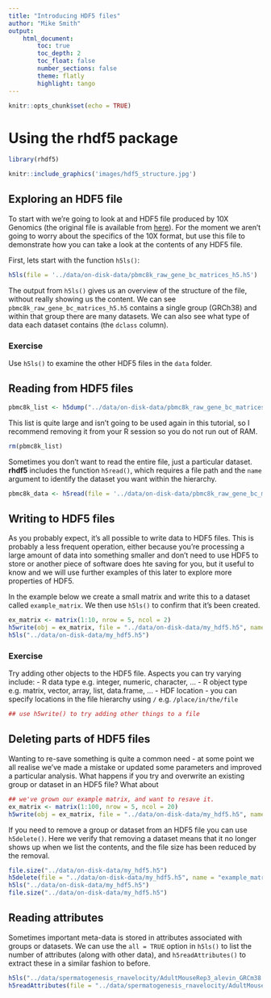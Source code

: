 ```yaml
---
title: "Introducing HDF5 files"
author: "Mike Smith"
output: 
    html_document:
        toc: true
        toc_depth: 2
        toc_float: false
        number_sections: false
        theme: flatly
        highlight: tango
---
```


```r
knitr::opts_chunk$set(echo = TRUE)
```

# Using the rhdf5 package

```r
library(rhdf5)
```

```r
knitr::include_graphics('images/hdf5_structure.jpg')
```

## Exploring an HDF5 file

To start with we're going to look at and HDF5 file produced by 10X Genomics (the original file is available from [here](https://support.10xgenomics.com/single-cell-gene-expression/datasets/2.1.0/pbmc8k)).  For the moment we aren't going to worry about the specifics of the 10X format, but use this file to demonstrate how you can take a look at the contents of any HDF5 file.

First, lets start with the function `h5ls()`:

```r
h5ls(file = '../data/on-disk-data/pbmc8k_raw_gene_bc_matrices_h5.h5')
```

The output from `h5ls()` gives us an overview of the structure of the file, without really showing us the content.  We can see `pbmc8k_raw_gene_bc_matrices_h5.h5` contains a single group (GRCh38) and within that group there are many datasets.  We can also see what type of data each dataset contains (the `dclass` column).

### Exercise

Use `h5ls()` to examine the other HDF5 files in the `data` folder.

## Reading from HDF5 files


```r
pbmc8k_list <- h5dump("../data/on-disk-data/pbmc8k_raw_gene_bc_matrices_h5.h5")
```

This list is quite large and isn't going to be used again in this tutorial, so I recommend removing it from your R session so you do not run out of RAM.

```r
rm(pbmc8k_list)
```

Sometimes you don't want to read the entire file, just a particular dataset.  **rhdf5** includes the function `h5read()`, which requires a file path and the `name` argument to identify the dataset you want within the hierarchy.


```r
pbmc8k_data <- h5read(file = '../data/on-disk-data/pbmc8k_raw_gene_bc_matrices_h5.h5', name = "/GRCh38/data")
```


## Writing to HDF5 files

As you probably expect, it's all possible to write data to HDF5 files.  This is probably a less frequent operation, either because you're processing a large amount of data into something smaller and don't need to use HDF5 to store or another piece of software does hte saving for you, but it useful to know and we will use further examples of this later to explore more properties of HDF5.

In the example below we create a small matrix and write this to a dataset called `example_matrix`.  We then use `h5ls()` to confirm that it's been created.

```r
ex_matrix <- matrix(1:10, nrow = 5, ncol = 2)
h5write(obj = ex_matrix, file = "../data/on-disk-data/my_hdf5.h5", name = "example_matrix")
h5ls("../data/on-disk-data/my_hdf5.h5")
```

### Exercise 

Try adding other objects to the HDF5 file.  Aspects you can try varying include:
-  R data type e.g. integer, numeric, character, ...
-  R object type e.g. matrix, vector, array, list, data.frame, ...
-  HDF location - you can specify locations in the file hierarchy using `/` e.g. `/place/in/the/file`

```r
## use h5write() to try adding other things to a file
```


## Deleting parts of HDF5 files

Wanting to re-save something is quite a common need - at some point we all realise we've made a mistake or updated some parameters and improved a particular analysis. What happens if you try and overwrite an existing group or dataset in an HDF5 file?  What about 

```r
## we've grown our example matrix, and want to resave it.
ex_matrix <- matrix(1:100, nrow = 5, ncol = 20)
h5write(obj = ex_matrix, file = "../data/on-disk-data/my_hdf5.h5", name = "example_matrix")
```

If you need to remove a group or dataset from an HDF5 file you can use `h5delete()`.  Here we verify that removing a dataset means that it no longer shows up when we list the contents, and the file size has been reduced by the removal.


```r
file.size("../data/on-disk-data/my_hdf5.h5")
h5delete(file = "../data/on-disk-data/my_hdf5.h5", name = "example_matrix")
h5ls("../data/on-disk-data/my_hdf5.h5")
file.size("../data/on-disk-data/my_hdf5.h5")
```

## Reading attributes

Sometimes important meta-data is stored in attributes associated with groups or datasets.  We can use the `all = TRUE` option in `h5ls()` to list the number of attributes (along with other data), and `h5readAttributes()` to extract these in a similar fashion to before.

```r
h5ls("../data/spermatogenesis_rnavelocity/AdultMouseRep3_alevin_GRCm38.gencode.vM21.spliced.intron.fl90.gentrome.k31_sce_nometa.h5ad", all = TRUE)
h5readAttributes(file = "../data/spermatogenesis_rnavelocity/AdultMouseRep3_alevin_GRCm38.gencode.vM21.spliced.intron.fl90.gentrome.k31_sce_nometa.h5ad", name = "X")
```
